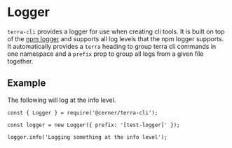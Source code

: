 # Logger

`terra-cli` provides a logger for use when creating cli tools. It is built on top of the [npm logger](https://github.com/npm/npmlog) and supports all log levels that the npm logger supports. It automatically provides a `terra` heading to group terra cli commands in one namespace and a `prefix` prop to group all logs from a given file together.

## Example

The following will log at the info level.

```
const { Logger } = require('@cerner/terra-cli');

const logger = new Logger({ prefix: '[test-logger]' });

logger.info('Logging something at the info level');
```
